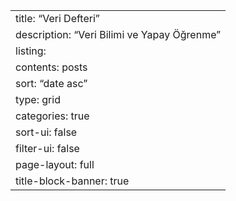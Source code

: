 ---
title: "Veri Defteri"
description: "Veri Bilimi ve Yapay Öğrenme"
listing:
  contents: posts
  sort: "date asc"
  type: grid
  categories: true
  sort-ui: false
  filter-ui: false
page-layout: full
title-block-banner: true
---